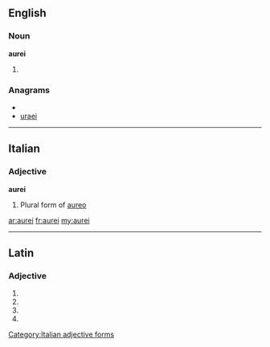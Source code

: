 ==English==

===Noun===
'''aurei'''

# {{plural of|[[aureus]]}}

===Anagrams===
* {{alphagram|aeiru}}
* [[uraei#English|uraei]]


----

==Italian==

===Adjective===
'''aurei''' {{m}}

# Plural form of [[aureo]]

[[Category:Italian adjective forms]]

[[ar:aurei]]
[[fr:aurei]]
[[my:aurei]]

----
==Latin==

===Adjective===
{{la-adj-form|aureī}}

# {{inflection of|aureus|aureus|nom|m|p|lang=la}}
# {{inflection of|aureus|aureus|gen|m|s|lang=la}}
# {{inflection of|aureus|aureus|gen|n|s|lang=la}}
# {{inflection of|aureus|aureus|voc|m|p|lang=la}}
{{count page|[[Wiktionary:Page count]]}}
{{rfc-auto}}